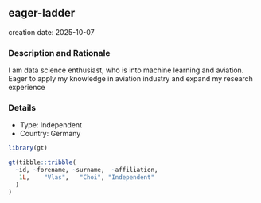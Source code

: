 
## eager-ladder
creation date: 2025-10-07


### Description and Rationale

I am data science enthusiast, who is into machine learning and aviation. Eager to apply my knowledge in aviation industry and expand my research experience

### Details

* Type: Independent
* Country: Germany

```r
library(gt)

gt(tibble::tribble(
  ~id, ~forename, ~surname,  ~affiliation,
   1L,    "Vlas",   "Choi", "Independent"
  )
)
```

